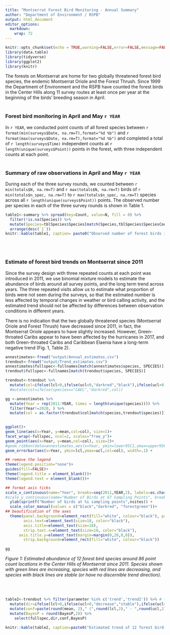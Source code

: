 ---
title: "Montserrat Forest Bird Monitoring - Annual Summary"
author: "Department of Environment / RSPB"
output: html_document
editor_options: 
  markdown: 
    wrap: 72
---

```{r setup, include=FALSE}
knitr::opts_chunk$set(echo = TRUE,warning=FALSE,error=FALSE,message=FALSE)
library(data.table)
library(tidyverse)
library(ggplot2)
library(knitr)
```

The forests on Montserrat are home for two globally threatened forest
bird species, the endemic Montserrat Oriole and the Forest Thrush. Since
1999 the Department of Environment and the RSPB have counted the forest
birds in the Center Hills along 11 survey routes at least once per year
at the beginning of the birds' breeding season in April. <br> <br>

### Forest bird monitoring in April and May `r YEAR`

In `r YEAR`, we conducted point counts of all forest species between
`r format(min(surveys$Date, na.rm=T),format="%d %b")` and
`r format(max(surveys$Date, na.rm=T),format="%d %b")` and completed a total of
`r length(surveys$Time)` independent counts at
`r length(unique(surveys$Point))` points in the forest, with three
independent counts at each point. <br> <br>

### Summary of raw observations in April and May `r YEAR`

During each of the three survey rounds, we counted between
`r min(totals$N, na.rm=T)` and `r max(totals$N, na.rm=T)` birds of
`r min(totals$n_spec, na.rm=T)` to `r max(totals$n_spec, na.rm=T)`
species across all `r length(unique(surveys$Point))` points. The
observed number per species in each of the three survey rounds is shown
in Table 1.

```{r  table1, echo=FALSE,warning=FALSE,error=FALSE,message=FALSE}
table1<-summary %>% spread(key=Count, value=N, fill = 0) %>%
  filter(!is.na(Species)) %>%
  mutate(Species=tblSpecies$Species[match(Species,tblSpecies$SpeciesCode)]) %>%
  arrange(desc(`1`))
knitr::kable(table1, caption= paste0("Observed number of forest birds in the Centre Hills of Montserrat in April and May ", YEAR, " during three independent survey rounds."),col.names=  c("Species","Total N in round 1", "Total N in round 2", "Total N in round 3"))
```

<br> <br>

### Estimate of forest bird trends on Montserrat since 2011

Since the survey design with three repeated counts at each point was
introduced in 2011, we use binomial mixture models to estimate the
abundance of birds around all survey points, and the long term trend
across years. The three repeated visits allow us to estimate what
proportion of birds were not seen during the surveys, so that the
estimated number is less affected by temporal changes in weather or bird
calling activity, and the estimated trend should not be affected by
differences between observation conditions in different years.

There is no indication that the two globally threatened species
(Montserrat Oriole and Forest Thrush) have decreased since 2011, in
fact, the Montserrat Oriole appears to have slightly increased. However,
Green-throated Caribs appear to have been affected by the hurricanes in
2017, and both Green-throated Caribs and Caribbean Elaenia have a
long-term negative trend (Fig. 1, Table 2).

```{r, echo=FALSE,warning=FALSE,error=FALSE,message=FALSE, fig.height = 13, fig.width = 16, fig.align = "center"}
annestimates<-fread("output/Annual_estimates.csv")
trendout<-fread("output/Trend_estimates.csv")
annestimates$fullspec<-fullnames[match(annestimates$species, SPECIES)]
trendout$fullspec<-fullnames[match(trendout$species, SPECIES)]

trendout<-trendout %>%
  mutate(col=ifelse(lcl<0,ifelse(ucl<0,"darkred","black"),ifelse(ucl>0,"forestgreen","black"))) #%>%
  #mutate(col=ifelse(species=="CAEL","darkred",col))

gg <-annestimates %>% 
  mutate(Year = rep(2011:YEAR, times = length(unique(species)))) %>%
  filter(Year!=2020, ) %>%
  mutate(col = as.factor(trendout$col[match(species,trendout$species)])) %>%
  

ggplot()+
geom_line(aes(x=Year, y=mean,col=col), size=1)+
facet_wrap(~fullspec, ncol=2, scales="free_y")+
geom_point(aes(x=Year, y=mean,col=col), size=2)+
#geom_ribbon(data=annestimates,aes(x=Year, ymin=lower95CI,ymax=upper95CI),alpha=0.2)+
geom_errorbar(aes(x=Year, ymin=lcl,ymax=ucl,col=col), width=.1) +

## remove the legend
theme(legend.position="none")+
guides(fill=FALSE)+
theme(legend.title = element_blank())+
theme(legend.text = element_blank())+

## format axis ticks
scale_x_continuous(name="Year", breaks=seq(2011,YEAR,2), labels=as.character(seq(2011,YEAR,2)))+  ## futureproof output
#scale_y_continuous(name="Number of Birds at 67 Sampling Points", breaks=seq(0,4000,500), labels=as.character(seq(0,4000,500)))+
  ylab(sprintf("Number of birds at %i sampling points",nsites)) +
  scale_color_manual(values = c("black","darkred", "forestgreen"))+
## beautification of the axes
  theme(panel.background=element_rect(fill="white", colour="black"), panel.grid.major = element_blank(), panel.grid.minor = element_blank(),
        axis.text=element_text(size=18, color="black"), 
        axis.title=element_text(size=18), 
        strip.text.x=element_text(size=18, color="black"),
	  axis.title.y=element_text(margin=margin(0,20,0,0)), 
        strip.background=element_rect(fill="white", colour="black")) 

gg


```

*Figure 1: Estimated abundance of 12 forest bird species around 86 point
count locations in the Center Hills of Montserrat since 2011. Species
shown with green lines are increasing, species with red lines are
decreasing, and species with black lines are stable (or have no
discernible trend direction).*

<br> <br>

```{r  table2, echo=FALSE,warning=FALSE,error=FALSE,message=FALSE}
table2<-trendout %>% filter(parameter %in% c('trend','trend2')) %>% # trend2 is the quadratic trend estimate
  mutate(dir=ifelse(lcl<0,ifelse(ucl<0,"decrease","stable"),ifelse(ucl>0,"increase","stable"))) %>%  ## NEED TO ADJUST THIS FOR trend and trend2 separately: https://stats.oarc.ucla.edu/other/mult-pkg/faq/general/faqhow-do-i-interpret-the-sign-of-the-quadratic-term-in-a-polynomial-regression/
  mutate(conf=paste(round(mean, 2)," (",round(lcl,2)," - ",round(ucl,2),")", sep="")) %>%
  mutate(BayesP = round(BayesP,2)) %>%
    select(fullspec,dir,conf,BayesP)

knitr::kable(table2, caption=paste0("Estimated trend of 12 forest bird species surveyed between 2011 and ", YEAR, " in the Centre Hills of Montserrat. The model fits a linear (trend) and a quadratic (trend2) term on the population trend - this allows population change to be non-linear. If trend2 is positive, then the population went through a depression and is recovering, if trend2 is negative, the population initially increased but is now decreasing again. Note that 'model fit' is assessed via a Bayesian p-value, which indicates poor model fit at values close to 0 and close to 1."),col.names=  c("Species","Direction", "Trend estimate", "Model fit"))
```

<br> <br>
